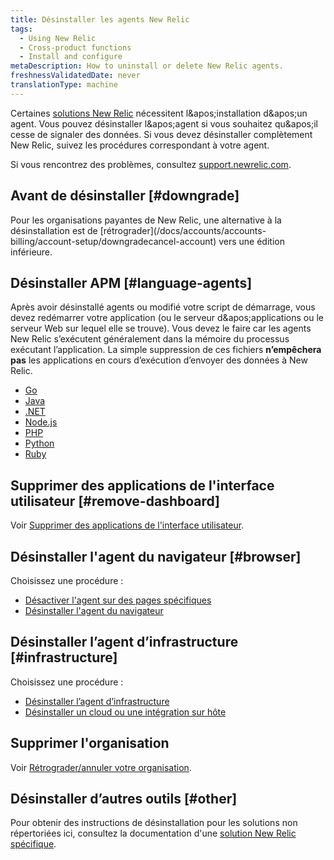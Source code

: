 ```yaml
---
title: Désinstaller les agents New Relic
tags:
  - Using New Relic
  - Cross-product functions
  - Install and configure
metaDescription: How to uninstall or delete New Relic agents.
freshnessValidatedDate: never
translationType: machine
---
```


Certaines [solutions New Relic](https://newrelic.com/instant-observability/) nécessitent l&amp;apos;installation d&amp;apos;un agent. Vous pouvez désinstaller l&amp;apos;agent si vous souhaitez qu&amp;apos;il cesse de signaler des données. Si vous devez désinstaller complètement New Relic, suivez les procédures correspondant à votre agent.

Si vous rencontrez des problèmes, consultez [support.newrelic.com](https://support.newrelic.com).

## Avant de désinstaller [#downgrade]

<Callout variant="important">
  Pour les organisations payantes de New Relic, une alternative à la désinstallation est de [rétrograder](/docs/accounts/accounts-billing/account-setup/downgradecancel-account) vers une édition inférieure.
</Callout>

## Désinstaller APM [#language-agents]

Après avoir désinstallé <InlinePopover type="apm" />agents ou modifié votre script de démarrage, vous devez redémarrer votre application (ou le serveur d&amp;apos;applications ou le serveur Web sur lequel elle se trouve). Vous devez le faire car les agents New Relic s’exécutent généralement dans la mémoire du processus exécutant l’application. La simple suppression de ces fichiers **n’empêchera pas** les applications en cours d’exécution d’envoyer des données à New Relic.

* [Go](/docs/agents/go-agent/installation-configuration/uninstall-go-agent)
* [Java](/docs/agents/java-agent/installation/uninstall-java-agent)
* [.NET](/docs/agents/net-agent/installation-configuration/uninstall-net-agent)
* [Node.js](/docs/agents/nodejs-agent/installation-configuration/uninstall-nodejs-agent)
* [PHP](/docs/agents/php-agent/advanced-installation/uninstalling-php-agent)
* [Python](/docs/agents/python-agent/installation-configuration/uninstall-python-agent)
* [Ruby](/docs/agents/ruby-agent/installation-configuration/uninstall-ruby-agent)

## Supprimer des applications de l'interface utilisateur [#remove-dashboard]

Voir [Supprimer des applications de l'interface utilisateur](/docs/apm/new-relic-apm/maintenance/remove-applications-new-relic).

## Désinstaller l'agent du navigateur [#browser]

Choisissez une procédure :

* [Désactiver l'agent <InlinePopover type="browser" />sur des pages spécifiques](/docs/browser/new-relic-browser/installation/disable-browser-monitoring-specific-pages)
* [Désinstaller l'agent du navigateur](/docs/browser/new-relic-browser/installation/delete-apps-new-relic-browser)

## Désinstaller l’agent d’infrastructure [#infrastructure]

Choisissez une procédure :

* [Désinstaller l’agent d’infrastructure](/docs/infrastructure/new-relic-infrastructure/installation/uninstall-infrastructure-agent)
* [Désinstaller un cloud ou une intégration sur hôte](/docs/infrastructure/install-infrastructure-agent/update-or-uninstall/uninstall-infrastructure-integrations)

## Supprimer l'organisation

Voir [Rétrograder/annuler votre organisation](/docs/accounts/accounts/account-maintenance/cancel-or-delete-your-new-relic-account).

## Désinstaller d’autres outils [#other]

Pour obtenir des instructions de désinstallation pour les solutions non répertoriées ici, consultez la documentation d'une [solution New Relic spécifique](https://newrelic.com/instant-observability/).